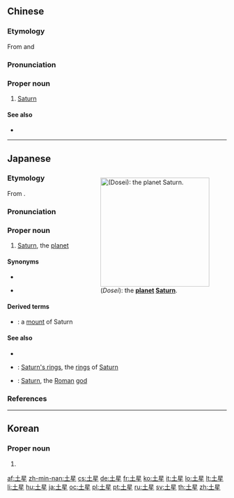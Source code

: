 ==Chinese==
{{zh-forms}}

===Etymology===
From {{m|zh|土||[[soil]], [[earth]], field}} and {{m|zh|星||[[star]]}}

===Pronunciation===
{{zh-pron
|m=Tǔxīng
|c=tou2 sing1
|mn=qz,tp,xm:Thó͘-chhiⁿ/kh,zz:Thó͘-chheⁿ
|w=2thu xin
|cat=pn
}}

===Proper noun===
{{zh-proper noun}}

# [[Saturn]] {{gloss|planet}}

====See also====
* {{list:planets of the Solar System/zh}}

{{topics|zh|Planets of the Solar System}}

----

==Japanese==
<div style="float:right;">
{{wikipedia|lang=ja}}
{{wikipedia|Saturn}}
[[File:Saturn-cassini-March-27-2004.jpg|thumb|250px|{{lang|ja|土星}} (''Dosei''): the '''[[planet]] [[Saturn]]'''.]]
</div>
{{ja-kanjitab|ど|せい|yomi=kan}}

===Etymology===
From {{etyl|ltc|ja|sort=とせい'}} {{m|zh|土星|tr= thu<sup>X</sup> seng|lit=earth, soil + star|pos=in reference to {{w|Wu Xing}}}}.

===Pronunciation===
{{ja-pron|yomi=o|どせい|acc=h|acc_ref=NHK,DJR}}

===Proper noun===
{{ja-pos|どせい|proper}}

# {{lb|ja|sort=とせい'|astronomy}} [[Saturn]], the [[planet]]

====Synonyms====
* {{ja-r|サターン|caps=1}}
* {{qualifier|archaic}} {{ja-r|土曜|どよう|caps=1}}

====Derived terms====
* {{ja-r|土星丘|^どせい きゅう}}: {{qualifier|[[palmistry]]}} a [[mount]] of Saturn

====See also====
* {{list:planets of the Solar System/ja|sort=とせい'}}
* {{ja-r|土星の輪|^どせい の わ}}: [[Saturn's rings]], the [[ring]]s of [[Saturn]]
* {{ja-r|サートゥルヌス|caps=1}}: [[Saturn]], the [[Roman]] [[god]]

===References===
<references/>

{{topics|ja|Planets of the Solar System}}

----

==Korean==
{{ko-hanjatab}}

===Proper noun===
{{ko-noun|rv=Toseong|hangeul=토성}}

# {{hanja form of|토성|Saturn}}

[[af:土星]]
[[zh-min-nan:土星]]
[[cs:土星]]
[[de:土星]]
[[fr:土星]]
[[ko:土星]]
[[it:土星]]
[[lo:土星]]
[[lt:土星]]
[[li:土星]]
[[hu:土星]]
[[ja:土星]]
[[oc:土星]]
[[pl:土星]]
[[pt:土星]]
[[ru:土星]]
[[sv:土星]]
[[th:土星]]
[[zh:土星]]